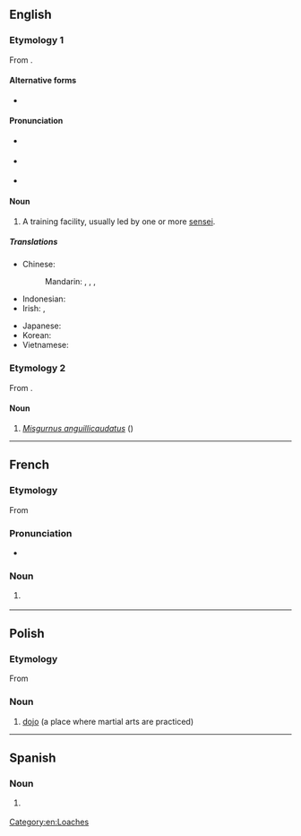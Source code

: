 {{also|dōjō}}
==English==

===Etymology 1===
{{wikipedia}}
From {{bor|en|ja|道場|tr=dōjō}}.

====Alternative forms====
* {{l|en|dōjō}}

====Pronunciation====
* {{a|UK}} {{IPA|/ˈdəʊdʒəʊ/|[ˈdəʊ̯d͡ʒəʊ̯]|lang=en}}
* {{a|US}} {{IPA|/ˈdoʊˌdʒoʊ/|[ˈdoʊ̯ˌd͡ʒoʊ̯]|lang=en}}
* {{rhymes|əʊdʒəʊ|lang=en}}

====Noun====
{{en-noun|s|dojo}}

# {{lb|en|martial arts}} A training facility, usually led by one or more [[sensei]].

=====Translations=====
{{trans-top|martial arts training facility}}
* Chinese:
*: Mandarin: {{t|cmn|武術館}}, {{t|cmn|武术馆|tr=wǔshùguǎn}}, {{t|cmn|武館}}, {{t|cmn|武馆|tr=wǔguǎn}}
* Indonesian: {{t|id|dojo}}
* Irish: {{t|ga|seomra oiliúna|m}}, {{t|ga|dojo|m}}
{{trans-mid}}
* Japanese: {{t|ja|道場|tr=''dōjō'' どうじょう}}
* Korean: {{t+|ko|도장}}
* Vietnamese: {{t-needed|vi}}
{{trans-bottom}}

===Etymology 2===
From {{bor|en|ja|泥鰌|tr=dojō||[[loach]]}}.

====Noun====
{{en-noun|?}}

# ''[[Misgurnus anguillicaudatus]]'' ({{vern|dojo loach}})

[[Category:en:Loaches]]

----

==French==
{{wikipedia|lang=fr}}

===Etymology===
From {{etyl|ja|fr}} {{m|ja|道場|tr=dōjō||place of the way}}

===Pronunciation===
* {{fr-IPA|dôjo}}

===Noun===
{{fr-noun|m}}

# {{lb|fr|martial arts}} {{l|en|dojo}}

----

==Polish==

===Etymology===
From {{etyl|ja|pl}} {{m|ja|道場|tr=dōjō||place of the way|sc=Jpan}}

===Noun===
{{head|pl|noun|g=n|indeclinable}}

# [[#English|dojo]] (a place where martial arts are practiced)

----

==Spanish==

===Noun===
{{es-noun|m}}

# {{lb|es|martial arts}} {{l|en|dojo}}